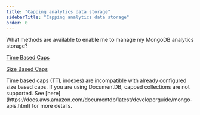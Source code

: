 ```yaml
---
title: "Capping analytics data storage"
sidebarTitle: "Capping analytics data storage"
order: 0
---
```


What methods are available to enable me to manage my MongoDB analytics storage?

[Time Based Caps](/5.6/tyk-stack/tyk-manager/analytics/capping-analytics-data-storage.md#a-name-time-based-cap-a-time-based-cap)

[Size Based Caps](/5.6/tyk-stack/tyk-manager/analytics/capping-analytics-data-storage.md#a-name-size-based-cap-a-size-based-cap)


<Note>
Time based caps (TTL indexes) are incompatible with already configured size based caps.
</Note>



<Note>
If you are using DocumentDB, capped collections are not supported. See [here](https://docs.aws.amazon.com/documentdb/latest/developerguide/mongo-apis.html) for more details.
</Note>

